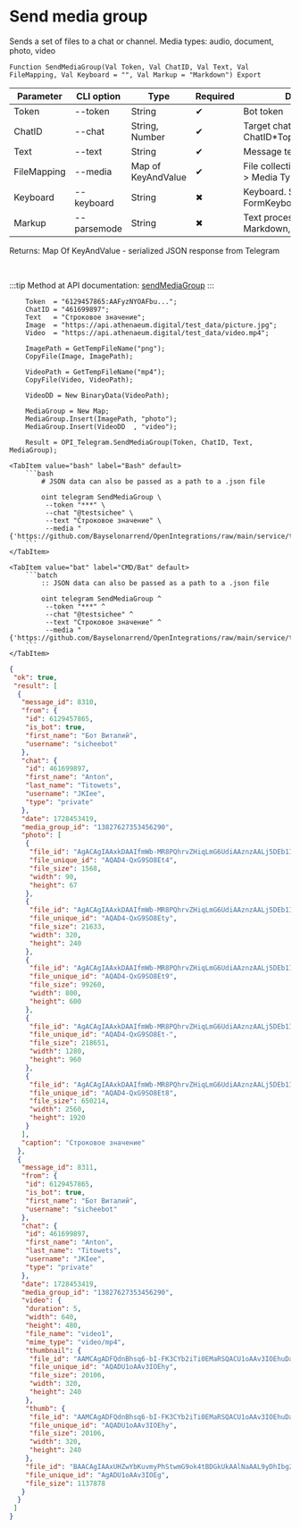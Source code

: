 ﻿---
sidebar_position: 7
---


# Send media group
 Sends a set of files to a chat or channel. Media types: audio, document, photo, video



`Function SendMediaGroup(Val Token, Val ChatID, Val Text, Val FileMapping, Val Keyboard = "", Val Markup = "Markdown") Export`

  | Parameter | CLI option | Type | Required | Description |
  |-|-|-|-|-|
  | Token | --token | String | &#x2714; | Bot token |
  | ChatID | --chat | String, Number | &#x2714; | Target chat ID or ChatID*TopicID |
  | Text | --text | String | &#x2714; | Message text |
  | FileMapping | --media | Map of KeyAndValue | &#x2714; | File collection: Key > File, Value > Media Type |
  | Keyboard | --keyboard | String | &#x2716; | Keyboard. See FormKeyboardFromButtonArray |
  | Markup | --parsemode | String | &#x2716; | Text processing type (HTML, Markdown, MarkdownV2) |

  
  Returns:  Map Of KeyAndValue - serialized JSON response from Telegram

<br/>

:::tip
Method at API documentation: [sendMediaGroup](https://core.telegram.org/bots/api#sendmediagroup)
:::
<br/>


```bsl title="1C:Enterprise/OneScript code example"
    Token  = "6129457865:AAFyzNYOAFbu...";
    ChatID = "461699897";
    Text   = "Строковое значение";
    Image  = "https://api.athenaeum.digital/test_data/picture.jpg";
    Video  = "https://api.athenaeum.digital/test_data/video.mp4";

    ImagePath = GetTempFileName("png");
    CopyFile(Image, ImagePath);

    VideoPath = GetTempFileName("mp4");
    CopyFile(Video, VideoPath);

    VideoDD = New BinaryData(VideoPath);

    MediaGroup = New Map;
    MediaGroup.Insert(ImagePath, "photo");
    MediaGroup.Insert(VideoDD  , "video");

    Result = OPI_Telegram.SendMediaGroup(Token, ChatID, Text, MediaGroup);
```
 

 <Tabs>
  
    <TabItem value="bash" label="Bash" default>
        ```bash
            # JSON data can also be passed as a path to a .json file
            
            oint telegram SendMediaGroup \
             --token "***" \
             --chat "@testsichee" \
             --text "Строковое значение" \
             --media "{'https://github.com/Bayselonarrend/OpenIntegrations/raw/main/service/test_data/document.docx':'document','C:\\Users\\Administrator\\AppData\\Local\\Temp\\q4uzbw3cbfz.docx':'document'}"
        ```
    </TabItem>
  
    <TabItem value="bat" label="CMD/Bat" default>
        ```batch
            :: JSON data can also be passed as a path to a .json file
            
            oint telegram SendMediaGroup ^
             --token "***" ^
             --chat "@testsichee" ^
             --text "Строковое значение" ^
             --media "{'https://github.com/Bayselonarrend/OpenIntegrations/raw/main/service/test_data/document.docx':'document','C:\\Users\\Administrator\\AppData\\Local\\Temp\\q4uzbw3cbfz.docx':'document'}"
        ```
    </TabItem>
</Tabs>


```json title="Result"
{
 "ok": true,
 "result": [
  {
   "message_id": 8310,
   "from": {
    "id": 6129457865,
    "is_bot": true,
    "first_name": "Бот Виталий",
    "username": "sicheebot"
   },
   "chat": {
    "id": 461699897,
    "first_name": "Anton",
    "last_name": "Titowets",
    "username": "JKIee",
    "type": "private"
   },
   "date": 1728453419,
   "media_group_id": "13827627353456290",
   "photo": [
    {
     "file_id": "AgACAgIAAxkDAAIfmWb-MR8PQhrvZHiqLmG6UdiAAznzAALj5DEb1I7wSxB3bmqDIveAAQADAgADcwADNgQ",
     "file_unique_id": "AQAD4-QxG9SO8Et4",
     "file_size": 1568,
     "width": 90,
     "height": 67
    },
    {
     "file_id": "AgACAgIAAxkDAAIfmWb-MR8PQhrvZHiqLmG6UdiAAznzAALj5DEb1I7wSxB3bmqDIveAAQADAgADbQADNgQ",
     "file_unique_id": "AQAD4-QxG9SO8Ety",
     "file_size": 21633,
     "width": 320,
     "height": 240
    },
    {
     "file_id": "AgACAgIAAxkDAAIfmWb-MR8PQhrvZHiqLmG6UdiAAznzAALj5DEb1I7wSxB3bmqDIveAAQADAgADeAADNgQ",
     "file_unique_id": "AQAD4-QxG9SO8Et9",
     "file_size": 99260,
     "width": 800,
     "height": 600
    },
    {
     "file_id": "AgACAgIAAxkDAAIfmWb-MR8PQhrvZHiqLmG6UdiAAznzAALj5DEb1I7wSxB3bmqDIveAAQADAgADeQADNgQ",
     "file_unique_id": "AQAD4-QxG9SO8Et-",
     "file_size": 218651,
     "width": 1280,
     "height": 960
    },
    {
     "file_id": "AgACAgIAAxkDAAIfmWb-MR8PQhrvZHiqLmG6UdiAAznzAALj5DEb1I7wSxB3bmqDIveAAQADAgADdwADNgQ",
     "file_unique_id": "AQAD4-QxG9SO8Et8",
     "file_size": 650214,
     "width": 2560,
     "height": 1920
    }
   ],
   "caption": "Строковое значение"
  },
  {
   "message_id": 8311,
   "from": {
    "id": 6129457865,
    "is_bot": true,
    "first_name": "Бот Виталий",
    "username": "sicheebot"
   },
   "chat": {
    "id": 461699897,
    "first_name": "Anton",
    "last_name": "Titowets",
    "username": "JKIee",
    "type": "private"
   },
   "date": 1728453419,
   "media_group_id": "13827627353456290",
   "video": {
    "duration": 5,
    "width": 640,
    "height": 480,
    "file_name": "video1",
    "mime_type": "video/mp4",
    "thumbnail": {
     "file_id": "AAMCAgADFQdnBhsq6-bI-FK3CYb2iTi0EMaRSQACU1oAAv3IOEhuDaGGTZyj9AEAB20AAzYE",
     "file_unique_id": "AQADU1oAAv3IOEhy",
     "file_size": 20106,
     "width": 320,
     "height": 240
    },
    "thumb": {
     "file_id": "AAMCAgADFQdnBhsq6-bI-FK3CYb2iTi0EMaRSQACU1oAAv3IOEhuDaGGTZyj9AEAB20AAzYE",
     "file_unique_id": "AQADU1oAAv3IOEhy",
     "file_size": 20106,
     "width": 320,
     "height": 240
    },
    "file_id": "BAACAgIAAxUHZwYbKuvmyPhStwmG9ok4tBDGkUkAAlNaAAL9yDhIbg2hhk2co_Q2BA",
    "file_unique_id": "AgADU1oAAv3IOEg",
    "file_size": 1137878
   }
  }
 ]
}
```
